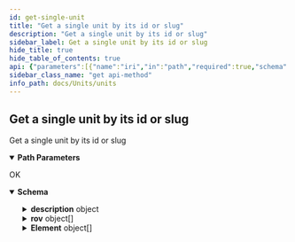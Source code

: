 ```yaml
---
id: get-single-unit
title: "Get a single unit by its id or slug"
description: "Get a single unit by its id or slug"
sidebar_label: Get a single unit by its id or slug
hide_title: true
hide_table_of_contents: true
api: {"parameters":[{"name":"iri","in":"path","required":true,"schema":{"type":"string"}}],"tags":["unit"],"operationId":"get-single-unit","responses":{"200":{"description":"OK","content":{"application/json":{"schema":{"type":"object","properties":{"id":{"type":"integer","description":"the id of the unit"},"slug":{"type":"string","description":"the slug of the unit"},"name":{"type":"string","description":"the name of the unit"},"notation":{"type":"string","description":"the notation of the unit"},"description":{"type":"object","properties":{"item":{"type":"array","items":{"type":"object","properties":{"languageCode":{"type":"string","description":"languageCode for the language of the description. e.g. `en`, `de`,...\n"},"text":{"type":"string","description":"the description text\n"},"translationId":{"type":"integer","description":"unique identifier of the translation item\n"}}}}}},"rov":{"type":"array","description":"all range of values that have the given unit\n","items":{"type":"object","properties":{"id":{"type":"integer","description":"the id of the sensor"},"min":{"type":"integer","description":"minimal value of the range\n"},"max":{"type":"integer","description":"maximum value of the range \n"},"unit":{"type":"object","properties":{"id":{"type":"integer","description":"the id of the unit"},"slug":{"type":"integer","description":"the slug of the unit"},"name":{"type":"string","description":"the name of the unit"},"notation":{"type":"string","description":"the notation of the unit"},"validation":{"type":"boolean","description":"boolean that is true if the information is validated by an admin\n"},"descriptionId":{"type":"integer","description":"the descriptionId of the units description\n"}}}}}},"Element":{"type":"array","description":"all sensor elements which measure phenomena in the retrieved unit\n","items":{"type":"object","properties":{"id":{"type":"integer","description":"the id of the sensor element"},"accuracy":{"type":"float","description":"the accuracy of the measured phenomenon"},"accuracyUnit":{"type":"object","description":"the unit the sensor element measures its phenomenon in:\n","properties":{"id":{"type":"integer","description":"the id of the unit"},"slug":{"type":"integer","description":"the slug of the unit"},"name":{"type":"string","description":"the name of the unit"},"notation":{"type":"string","description":"the notation of the unit"},"validation":{"type":"boolean","description":"boolean that is true if the information is validated by an admin\n"},"descriptionId":{"type":"integer","description":"the descriptionId of the units description\n"}}},"phenomena":{"type":"object","description":"the phenomenon that is measured by the sensor Element","properties":{"id":{"type":"integer","description":"the id of the phenomenon"},"slug":{"type":"string","description":"the slug of the phenomenon"},"label":{"type":"object","properties":{"item":{"type":"array","items":{"type":"object","properties":{"languageCode":{"type":"string","description":"languageCode for the language of the label. e.g. `en`, `de`,...\n"},"text":{"type":"string","description":"the label text\n"},"translationId":{"type":"integer","description":"unique identifier of the translation item\n"}}}}}}}},"sensor":{"type":"object","description":"the sensor that holds the sensor Element","properties":{"id":{"type":"integer","description":"the id of the sensor"},"slug":{"type":"string","description":"the slug of the sensor"},"label":{"type":"object","properties":{"item":{"type":"array","items":{"type":"object","properties":{"languageCode":{"type":"string","description":"languageCode for the language of the label. e.g. `en`, `de`,...\n"},"text":{"type":"string","description":"the label text\n"},"translationId":{"type":"integer","description":"unique identifier of the translation item\n"}}}}}}}}}}}}}}}}},"description":"Get a single unit by its id or slug","method":"get","path":"/units/unit/{iri}","servers":[{"url":"https://api.sensors.wiki","description":"Main (production) server"}],"info":{"title":"units","version":"1.0.0"},"postman":{"name":"Get a single unit by its id or slug","description":{"type":"text/plain"},"url":{"path":["units","unit",":iri"],"host":["{{baseUrl}}"],"query":[],"variable":[{"disabled":false,"description":{"content":"(Required) ","type":"text/plain"},"type":"any","value":"","key":"iri"}]},"header":[{"key":"Accept","value":"application/json"}],"method":"GET"}}
sidebar_class_name: "get api-method"
info_path: docs/Units/units
---
```



## Get a single unit by its id or slug



Get a single unit by its id or slug

<details style={{"marginBottom":"1rem"}} data-collapsed={false} open={true}><summary style={{}}><strong>Path Parameters</strong></summary><div><ul><ParamsItem className={"paramsItem"} param={{"name":"iri","in":"path","required":true,"schema":{"type":"string"}}}></ParamsItem></ul></div></details><div><ApiTabs><TabItem label={"200"} value={"200"}><div>

OK

</div><div><MimeTabs groupId={"mime-type"}><TabItem label={"application/json"} value={"application/json"}><SchemaTabs groupId={"schema-tabs"}><TabItem label={"Schema"} value={"Schema"}><details style={{}} data-collapsed={false} open={true}><summary style={{"textAlign":"left"}}><strong>Schema</strong></summary><div style={{"textAlign":"left","marginLeft":"1rem"}}></div><ul style={{"marginLeft":"1rem"}}><SchemaItem collapsible={false} name={"id"} required={false} schemaDescription={"the id of the unit"} schemaName={"integer"} qualifierMessage={undefined} defaultValue={undefined}></SchemaItem><SchemaItem collapsible={false} name={"slug"} required={false} schemaDescription={"the slug of the unit"} schemaName={"string"} qualifierMessage={undefined} defaultValue={undefined}></SchemaItem><SchemaItem collapsible={false} name={"name"} required={false} schemaDescription={"the name of the unit"} schemaName={"string"} qualifierMessage={undefined} defaultValue={undefined}></SchemaItem><SchemaItem collapsible={false} name={"notation"} required={false} schemaDescription={"the notation of the unit"} schemaName={"string"} qualifierMessage={undefined} defaultValue={undefined}></SchemaItem><SchemaItem collapsible={true} className={"schemaItem"}><details style={{}}><summary style={{}}><strong>description</strong><span style={{"opacity":"0.6"}}> object</span></summary><div style={{"marginLeft":"1rem"}}><SchemaItem collapsible={true} className={"schemaItem"}><details style={{}}><summary style={{}}><strong>item</strong><span style={{"opacity":"0.6"}}> object[]</span></summary><div style={{"marginLeft":"1rem"}}><SchemaItem collapsible={false} name={"languageCode"} required={false} schemaDescription={"languageCode for the language of the description. e.g. `en`, `de`,...\n"} schemaName={"string"} qualifierMessage={undefined} defaultValue={undefined}></SchemaItem><SchemaItem collapsible={false} name={"text"} required={false} schemaDescription={"the description text\n"} schemaName={"string"} qualifierMessage={undefined} defaultValue={undefined}></SchemaItem><SchemaItem collapsible={false} name={"translationId"} required={false} schemaDescription={"unique identifier of the translation item\n"} schemaName={"integer"} qualifierMessage={undefined} defaultValue={undefined}></SchemaItem></div></details></SchemaItem></div></details></SchemaItem><SchemaItem collapsible={true} className={"schemaItem"}><details style={{}}><summary style={{}}><strong>rov</strong><span style={{"opacity":"0.6"}}> object[]</span></summary><div style={{"marginLeft":"1rem"}}><div style={{"marginTop":".5rem","marginBottom":".5rem"}}>

all range of values that have the given unit


</div><SchemaItem collapsible={false} name={"id"} required={false} schemaDescription={"the id of the sensor"} schemaName={"integer"} qualifierMessage={undefined} defaultValue={undefined}></SchemaItem><SchemaItem collapsible={false} name={"min"} required={false} schemaDescription={"minimal value of the range\n"} schemaName={"integer"} qualifierMessage={undefined} defaultValue={undefined}></SchemaItem><SchemaItem collapsible={false} name={"max"} required={false} schemaDescription={"maximum value of the range \n"} schemaName={"integer"} qualifierMessage={undefined} defaultValue={undefined}></SchemaItem><SchemaItem collapsible={true} className={"schemaItem"}><details style={{}}><summary style={{}}><strong>unit</strong><span style={{"opacity":"0.6"}}> object</span></summary><div style={{"marginLeft":"1rem"}}><SchemaItem collapsible={false} name={"id"} required={false} schemaDescription={"the id of the unit"} schemaName={"integer"} qualifierMessage={undefined} defaultValue={undefined}></SchemaItem><SchemaItem collapsible={false} name={"slug"} required={false} schemaDescription={"the slug of the unit"} schemaName={"integer"} qualifierMessage={undefined} defaultValue={undefined}></SchemaItem><SchemaItem collapsible={false} name={"name"} required={false} schemaDescription={"the name of the unit"} schemaName={"string"} qualifierMessage={undefined} defaultValue={undefined}></SchemaItem><SchemaItem collapsible={false} name={"notation"} required={false} schemaDescription={"the notation of the unit"} schemaName={"string"} qualifierMessage={undefined} defaultValue={undefined}></SchemaItem><SchemaItem collapsible={false} name={"validation"} required={false} schemaDescription={"boolean that is true if the information is validated by an admin\n"} schemaName={"boolean"} qualifierMessage={undefined} defaultValue={undefined}></SchemaItem><SchemaItem collapsible={false} name={"descriptionId"} required={false} schemaDescription={"the descriptionId of the units description\n"} schemaName={"integer"} qualifierMessage={undefined} defaultValue={undefined}></SchemaItem></div></details></SchemaItem></div></details></SchemaItem><SchemaItem collapsible={true} className={"schemaItem"}><details style={{}}><summary style={{}}><strong>Element</strong><span style={{"opacity":"0.6"}}> object[]</span></summary><div style={{"marginLeft":"1rem"}}><div style={{"marginTop":".5rem","marginBottom":".5rem"}}>

all sensor elements which measure phenomena in the retrieved unit


</div><SchemaItem collapsible={false} name={"id"} required={false} schemaDescription={"the id of the sensor element"} schemaName={"integer"} qualifierMessage={undefined} defaultValue={undefined}></SchemaItem><SchemaItem collapsible={false} name={"accuracy"} required={false} schemaDescription={"the accuracy of the measured phenomenon"} schemaName={"float"} qualifierMessage={undefined} defaultValue={undefined}></SchemaItem><SchemaItem collapsible={true} className={"schemaItem"}><details style={{}}><summary style={{}}><strong>accuracyUnit</strong><span style={{"opacity":"0.6"}}> object</span></summary><div style={{"marginLeft":"1rem"}}><div style={{"marginTop":".5rem","marginBottom":".5rem"}}>

the unit the sensor element measures its phenomenon in:


</div><SchemaItem collapsible={false} name={"id"} required={false} schemaDescription={"the id of the unit"} schemaName={"integer"} qualifierMessage={undefined} defaultValue={undefined}></SchemaItem><SchemaItem collapsible={false} name={"slug"} required={false} schemaDescription={"the slug of the unit"} schemaName={"integer"} qualifierMessage={undefined} defaultValue={undefined}></SchemaItem><SchemaItem collapsible={false} name={"name"} required={false} schemaDescription={"the name of the unit"} schemaName={"string"} qualifierMessage={undefined} defaultValue={undefined}></SchemaItem><SchemaItem collapsible={false} name={"notation"} required={false} schemaDescription={"the notation of the unit"} schemaName={"string"} qualifierMessage={undefined} defaultValue={undefined}></SchemaItem><SchemaItem collapsible={false} name={"validation"} required={false} schemaDescription={"boolean that is true if the information is validated by an admin\n"} schemaName={"boolean"} qualifierMessage={undefined} defaultValue={undefined}></SchemaItem><SchemaItem collapsible={false} name={"descriptionId"} required={false} schemaDescription={"the descriptionId of the units description\n"} schemaName={"integer"} qualifierMessage={undefined} defaultValue={undefined}></SchemaItem></div></details></SchemaItem><SchemaItem collapsible={true} className={"schemaItem"}><details style={{}}><summary style={{}}><strong>phenomena</strong><span style={{"opacity":"0.6"}}> object</span></summary><div style={{"marginLeft":"1rem"}}><div style={{"marginTop":".5rem","marginBottom":".5rem"}}>

the phenomenon that is measured by the sensor Element

</div><SchemaItem collapsible={false} name={"id"} required={false} schemaDescription={"the id of the phenomenon"} schemaName={"integer"} qualifierMessage={undefined} defaultValue={undefined}></SchemaItem><SchemaItem collapsible={false} name={"slug"} required={false} schemaDescription={"the slug of the phenomenon"} schemaName={"string"} qualifierMessage={undefined} defaultValue={undefined}></SchemaItem><SchemaItem collapsible={true} className={"schemaItem"}><details style={{}}><summary style={{}}><strong>label</strong><span style={{"opacity":"0.6"}}> object</span></summary><div style={{"marginLeft":"1rem"}}><SchemaItem collapsible={true} className={"schemaItem"}><details style={{}}><summary style={{}}><strong>item</strong><span style={{"opacity":"0.6"}}> object[]</span></summary><div style={{"marginLeft":"1rem"}}><SchemaItem collapsible={false} name={"languageCode"} required={false} schemaDescription={"languageCode for the language of the label. e.g. `en`, `de`,...\n"} schemaName={"string"} qualifierMessage={undefined} defaultValue={undefined}></SchemaItem><SchemaItem collapsible={false} name={"text"} required={false} schemaDescription={"the label text\n"} schemaName={"string"} qualifierMessage={undefined} defaultValue={undefined}></SchemaItem><SchemaItem collapsible={false} name={"translationId"} required={false} schemaDescription={"unique identifier of the translation item\n"} schemaName={"integer"} qualifierMessage={undefined} defaultValue={undefined}></SchemaItem></div></details></SchemaItem></div></details></SchemaItem></div></details></SchemaItem><SchemaItem collapsible={true} className={"schemaItem"}><details style={{}}><summary style={{}}><strong>sensor</strong><span style={{"opacity":"0.6"}}> object</span></summary><div style={{"marginLeft":"1rem"}}><div style={{"marginTop":".5rem","marginBottom":".5rem"}}>

the sensor that holds the sensor Element

</div><SchemaItem collapsible={false} name={"id"} required={false} schemaDescription={"the id of the sensor"} schemaName={"integer"} qualifierMessage={undefined} defaultValue={undefined}></SchemaItem><SchemaItem collapsible={false} name={"slug"} required={false} schemaDescription={"the slug of the sensor"} schemaName={"string"} qualifierMessage={undefined} defaultValue={undefined}></SchemaItem><SchemaItem collapsible={true} className={"schemaItem"}><details style={{}}><summary style={{}}><strong>label</strong><span style={{"opacity":"0.6"}}> object</span></summary><div style={{"marginLeft":"1rem"}}><SchemaItem collapsible={true} className={"schemaItem"}><details style={{}}><summary style={{}}><strong>item</strong><span style={{"opacity":"0.6"}}> object[]</span></summary><div style={{"marginLeft":"1rem"}}><SchemaItem collapsible={false} name={"languageCode"} required={false} schemaDescription={"languageCode for the language of the label. e.g. `en`, `de`,...\n"} schemaName={"string"} qualifierMessage={undefined} defaultValue={undefined}></SchemaItem><SchemaItem collapsible={false} name={"text"} required={false} schemaDescription={"the label text\n"} schemaName={"string"} qualifierMessage={undefined} defaultValue={undefined}></SchemaItem><SchemaItem collapsible={false} name={"translationId"} required={false} schemaDescription={"unique identifier of the translation item\n"} schemaName={"integer"} qualifierMessage={undefined} defaultValue={undefined}></SchemaItem></div></details></SchemaItem></div></details></SchemaItem></div></details></SchemaItem></div></details></SchemaItem></ul></details></TabItem><TabItem label={"Example (from schema)"} value={"Example (from schema)"}><ResponseSamples responseExample={"{\n  \"id\": 0,\n  \"slug\": \"string\",\n  \"name\": \"string\",\n  \"notation\": \"string\",\n  \"description\": {\n    \"item\": [\n      {\n        \"languageCode\": \"string\",\n        \"text\": \"string\",\n        \"translationId\": 0\n      }\n    ]\n  },\n  \"rov\": [\n    {\n      \"id\": 0,\n      \"min\": 0,\n      \"max\": 0,\n      \"unit\": {\n        \"id\": 0,\n        \"slug\": 0,\n        \"name\": \"string\",\n        \"notation\": \"string\",\n        \"validation\": true,\n        \"descriptionId\": 0\n      }\n    }\n  ],\n  \"Element\": [\n    {\n      \"id\": 0,\n      \"accuracyUnit\": {\n        \"id\": 0,\n        \"slug\": 0,\n        \"name\": \"string\",\n        \"notation\": \"string\",\n        \"validation\": true,\n        \"descriptionId\": 0\n      },\n      \"phenomena\": {\n        \"id\": 0,\n        \"slug\": \"string\",\n        \"label\": {\n          \"item\": [\n            {\n              \"languageCode\": \"string\",\n              \"text\": \"string\",\n              \"translationId\": 0\n            }\n          ]\n        }\n      },\n      \"sensor\": {\n        \"id\": 0,\n        \"slug\": \"string\",\n        \"label\": {\n          \"item\": [\n            {\n              \"languageCode\": \"string\",\n              \"text\": \"string\",\n              \"translationId\": 0\n            }\n          ]\n        }\n      }\n    }\n  ]\n}"} language={"json"}></ResponseSamples></TabItem></SchemaTabs></TabItem></MimeTabs></div></TabItem></ApiTabs></div>
      